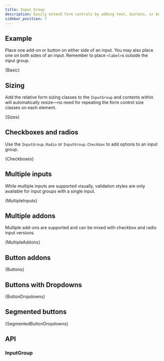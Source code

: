 ```yaml
---
title: Input Group
description: Easily extend form controls by adding text, buttons, or button groups on either side of textual inputs, custom selects, and custom file inputs.
sidebar_position: 7
---
```



## Example

Place one add-on or button on either side of an input. You may also
place one on both sides of an input. Remember to place
`<label>`s outside the input group.

<CodeBlock language="jsx" live>
  {Basic}
</CodeBlock>

## Sizing

Add the relative form sizing classes to the `InputGroup` and
contents within will automatically resize—no need for repeating the form
control size classes on each element.

<CodeBlock language="jsx" live>
  {Sizes}
</CodeBlock>

## Checkboxes and radios

Use the `InputGroup.Radio` or
`InputGroup.Checkbox` to add options to an input group.

<CodeBlock language="jsx" live>
  {Checkboxes}
</CodeBlock>

## Multiple inputs

While multiple inputs are supported visually, validation styles are only
available for input groups with a single input.

<CodeBlock language="jsx" live>
  {MultipleInputs}
</CodeBlock>

## Multiple addons

Multiple add-ons are supported and can be mixed with checkbox and radio
input versions.

<CodeBlock language="jsx" live>
  {MultipleAddons}
</CodeBlock>

## Button addons

<CodeBlock language="jsx" live>
  {Buttons}
</CodeBlock>

## Buttons with Dropdowns

<CodeBlock language="jsx" live>
  {ButtonDropdowns}
</CodeBlock>

## Segmented buttons

<CodeBlock language="jsx" live>
  {SegmentedButtonDropdowns}
</CodeBlock>

## API

### InputGroup

<PropsTable name="InputGroup" />
